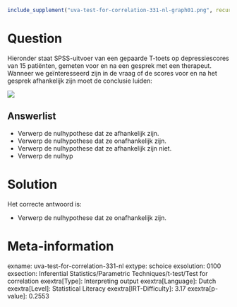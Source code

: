 ```r
include_supplement("uva-test-for-correlation-331-nl-graph01.png", recursive = TRUE)
```

Question
========

Hieronder staat SPSS-uitvoer van een gepaarde T-toets op depressiescores
van 15 patiënten, gemeten voor en na een gesprek met een therapeut.
Wanneer we geïnteresseerd zijn in de vraag of de scores voor en na het
gesprek afhankelijk zijn moet de conclusie luiden:

![](uva-test-for-correlation-331-nl-graph01.png)

Answerlist
----------

* Verwerp de nulhypothese dat ze afhankelijk zijn.
* Verwerp de nulhypothese dat ze onafhankelijk zijn.
* Verwerp de nulhypothese dat ze afhankelijk zijn niet.
* Verwerp de nulhyp

Solution
========

Het correcte antwoord is: 

* Verwerp de nulhypothese dat ze onafhankelijk zijn.

Meta-information
================
exname: uva-test-for-correlation-331-nl
extype: schoice
exsolution: 0100
exsection: Inferential Statistics/Parametric Techniques/t-test/Test for correlation
exextra[Type]: Interpreting output
exextra[Language]: Dutch
exextra[Level]: Statistical Literacy
exextra[IRT-Difficulty]: 3.17
exextra[p-value]: 0.2553
